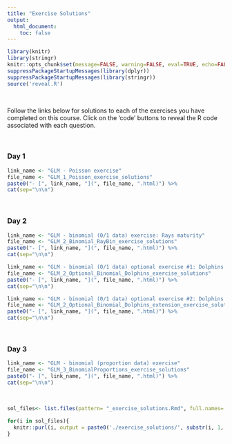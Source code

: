 ```yaml
---
title: "Exercise Solutions"
output: 
  html_document:
    toc: false
---
```


```r
library(knitr)
library(stringr)
knitr::opts_chunk$set(message=FALSE, warning=FALSE, eval=TRUE, echo=FALSE)
suppressPackageStartupMessages(library(dplyr))
suppressPackageStartupMessages(library(stringr))
source('reveal.R')
```

\  

Follow the links below for solutions to each of the exercises you have completed on this course. Click on the 'code' buttons to reveal the R code associated with each question.

\  

### Day 1

```r
link_name <- "GLM - Poisson exercise"
file_name <- "GLM_1_Poisson_exercise_solutions"
paste0("- [", link_name, "](", file_name, ".html)") %>%
cat(sep="\n\n")
```

\  

### Day 2

```r
link_name <- "GLM - binomial (0/1 data) exercise: Rays maturity"
file_name <- "GLM_2_Binomial_RayBin_exercise_solutions"
paste0("- [", link_name, "](", file_name, ".html)") %>%
cat(sep="\n\n")

link_name <- "GLM - binomial (0/1 data) optional exercise #1: Dolphins activity"
file_name <- "GLM_2_Optional_Binomial_Dolphins_exercise_solutions"
paste0("- [", link_name, "](", file_name, ".html)") %>%
cat(sep="\n\n")

link_name <- "GLM - binomial (0/1 data) optional exercise #2: Dolphins extension"
file_name <- "GLM_2_Optional_Binomial_Dolphins_extension_exercise_solutions"
paste0("- [", link_name, "](", file_name, ".html)") %>%
cat(sep="\n\n")
```

\  

### Day 3

```r
link_name <- "GLM - binomial (proportion data) exercise"
file_name <- "GLM_3_BinomialProportions_exercise_solutions"
paste0("- [", link_name, "](", file_name, ".html)") %>%
cat(sep="\n\n")
```

\  

```r
sol_files<- list.files(pattern= "_exercise_solutions.Rmd", full.names= F)

for(i in sol_files){
  knitr::purl(i, output = paste0('./exercise_solutions/', substr(i, 1, nchar(i)-4), '.R'), quiet = TRUE)
}
```
